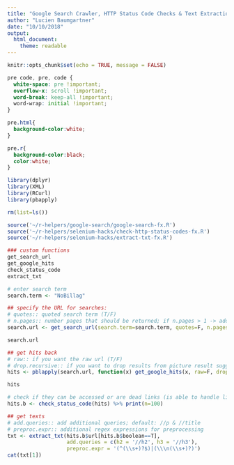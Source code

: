 ```yaml
---
title: "Google Search Crawler, HTTP Status Code Checks & Text Extraction [BETA]"
author: "Lucien Baumgartner"
date: "10/10/2018"
output: 
  html_document:
    theme: readable 
---
```

```r
knitr::opts_chunk$set(echo = TRUE, message = FALSE)
```

```css
pre code, pre, code {
  white-space: pre !important;
  overflow-x: scroll !important;
  word-break: keep-all !important;
  word-wrap: initial !important;
}

pre.html{
  background-color:white;
}

pre.r{
  background-color:black;
  color:white;
}
```

```r
library(dplyr)
library(XML)
library(RCurl)
library(pbapply)

rm(list=ls())

source('~/r-helpers/google-search/google-search-fx.R')
source('~/r-helpers/selenium-hacks/check-http-status-codes-fx.R')
source('~/r-helpers/selenium-hacks/extract-txt-fx.R')

### custom functions
get_search_url
get_google_hits
check_status_code
extract_txt

# enter search term
search.term <- "NoBillag"

## specify the URL for searches:
# quotes:: quoted search term (T/F)
# n.pages:: number pages that should be returned; if n.pages > 1 -> additional urls are gerated for each page
search.url <- get_search_url(search.term=search.term, quotes=F, n.pages=3)

search.url

## get hits back
# raw:: if you want the raw url (T/F)
# drop.recursive:: if you want to drop results from picture result suggestions etc. (T/F)
hits <- pblapply(search.url, function(x) get_google_hits(x, raw=F, drop.recursives = T))

hits

# check if they can be accessed or are dead links (is able to handle lists and vectors!)
hits.b <- check_status_code(hits) %>% print(n=100)

## get texts
# add.queries:: add additional queries; default: //p & //title
# preproc.expr:: additional regex expressions for preprocessing
txt <- extract_txt(hits.b$url[hits.b$boolean==T], 
                   add.queries = c(h2 = '//h2', h3 = '//h3'), 
                   preproc.expr = '(^(\\s+)?$)|(\\\n(\\s+)?)')
cat(txt[1])
```


